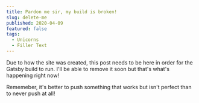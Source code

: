```yaml
---
title: Pardon me sir, my build is broken!
slug: delete-me
published: 2020-04-09
featured: false
tags:
  - Unicorns
  - Filler Text
---
```


Due to how the site was created, this post needs to be here in order for the Gatsby build to run. I'll be able to remove it soon but that's what's happening right now!

Rememeber, it's better to push something that works but isn't perfect than to never push at all!
